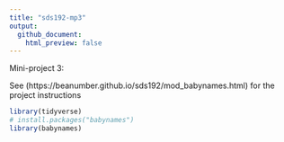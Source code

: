 ```yaml
---
title: "sds192-mp3"
output:
  github_document:
    html_preview: false
---
```


Mini-project 3:

See (https://beanumber.github.io/sds192/mod_babynames.html) for the project instructions


```r
library(tidyverse)
# install.packages("babynames")
library(babynames)
```

